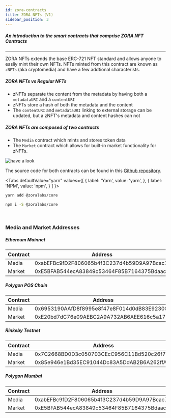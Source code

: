 ```yaml
---
id: zora-contracts
title: ZORA NFTs (V1)
sidebar_position: 3
---
```



##### An introduction to the smart contracts that comprise ZORA NFT Contracts

---

ZORA NFTs extends the base ERC-721 NFT standard and allows anyone to easliy mint their own NFTs.
NFTs minted from this contract are known as `zNFTs` (aka cryptomedia) and have a few addtional characterists.

##### ZORA NFTs vs Regular NFTs

- zNFTs separate the content from the metadata by having both a `metadataURI` and a `contentURI`
- zNFTs store a hash of both the metadata and the content
- The `contentURI` and `metadataURI` linking to external storage can be updated, but a zNFT's metadata and content hashes can not

##### ZORA NFTs are composed of two contracts

- The `Media` contract which mints and stores token data
- The `Market` contract which allows for built-in market functionality for zNFTs.

![have a look](https://raw.githubusercontent.com/ourzora/core/master/architecture.png)

The source code for both contracts can be found in this [Github repository](https://github.com/ourzora/core).

<Tabs
  defaultValue="yarn"
  values={[
    { label: 'Yarn', value: 'yarn', },
    { label: 'NPM', value: 'npm', }
  ]
}>
<TabItem value="yarn">

```bash
yarn add @zoralabs/core
```

</TabItem>
<TabItem value="npm">

```bash
npm i -S @zoralabs/core
```

</TabItem>
</Tabs>

<br/>

### Media and Market Addresses

##### Ethereum Mainnet
| **Contract** | **Address**                                |
| ------------ | ------------------------------------------ |
| Media        | 0xabEFBc9fD2F806065b4f3C237d4b59D9A97Bcac7 |
| Market       | 0xE5BFAB544ecA83849c53464F85B7164375Bdaac1 |

##### Polygon POS Chain
| **Contract** | **Address**                                |
| ------------ | ------------------------------------------ |
| Media        | 0x6953190AAfD8f8995e8f47e8F014d0dB83E92300 |
| Market       | 0xE20bd7dC76e09AEBC2A9A732AB6AEE616c5a17Eb |

##### Rinkeby Testnet
| **Contract** | **Address**                                |
| ------------ | ------------------------------------------ |
| Media        | 0x7C2668BD0D3c050703CEcC956C11Bd520c26f7d4 |
| Market       | 0x85e946e1Bd35EC91044Dc83A5DdAB2B6A262ffA6 |

##### Polygon Mumbai
| **Contract** | **Address**                                |
| ------------ | ------------------------------------------ |
| Media        | 0xabEFBc9fD2F806065b4f3C237d4b59D9A97Bcac7 |
| Market       | 0xE5BFAB544ecA83849c53464F85B7164375Bdaac1 |
